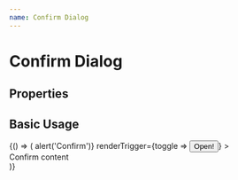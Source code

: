 ```yaml
---
name: Confirm Dialog
---
```




# Confirm Dialog

## Properties

<PropsTable of={ConfirmDialogComponent} />

## Basic Usage

<Playground>
  <DoczWrapper>
    {() => (
      <ConfirmDialogComponent
        title="Confirm example"
        onConfirm={() => alert('Confirm')}
        renderTrigger={toggle => <button onClick={toggle}> Open! </button>}
      >
        <div>Confirm content</div>
      </ConfirmDialogComponent>
    )}
  </DoczWrapper>
</Playground>
